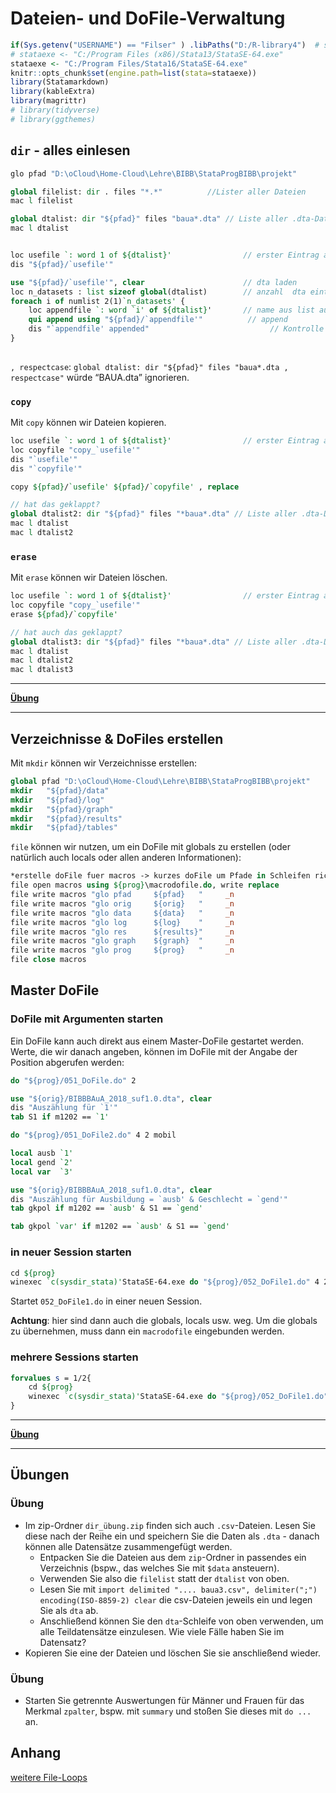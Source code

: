 # Dateien- und DoFile-Verwaltung {#data}

```r
if(Sys.getenv("USERNAME") == "Filser" ) .libPaths("D:/R-library4")  # set library
# stataexe <- "C:/Program Files (x86)/Stata13/StataSE-64.exe"
stataexe <- "C:/Program Files/Stata16/StataSE-64.exe"
knitr::opts_chunk$set(engine.path=list(stata=stataexe))
library(Statamarkdown)
library(kableExtra)
library(magrittr)
# library(tidyverse)
# library(ggthemes)
```


## `dir` - alles einlesen

```stata
glo pfad "D:\oCloud\Home-Cloud\Lehre\BIBB\StataProgBIBB\projekt"

global filelist: dir . files "*.*"			//Lister aller Dateien
mac l filelist

global dtalist: dir "${pfad}" files "baua*.dta" // Liste aller .dta-Dateien
mac l dtalist


loc usefile `: word 1 of ${dtalist}' 				// erster Eintrag aus der Liste
dis "${pfad}/`usefile'"

use "${pfad}/`usefile'", clear 						// dta laden
loc n_datasets : list sizeof global(dtalist)		// anzahl  dta einträge
foreach i of numlist 2(1)`n_datasets' {
	loc appendfile `: word `i' of ${dtalist}'		// name aus list aufrufen
	qui append using "${pfad}/`appendfile'"			 // append
	dis "`appendfile' appended"						      // Kontrolle
}
	
```

`, respectcase`: `global dtalist: dir "${pfad}" files "baua*.dta , respectcase"` würde "BAUA.dta" ignorieren.

### `copy`

Mit `copy` können wir Dateien kopieren.

```stata
loc usefile `: word 1 of ${dtalist}' 				// erster Eintrag aus der Liste
loc copyfile "copy_`usefile'"
dis "`usefile'"
dis "`copyfile'"

copy ${pfad}/`usefile' ${pfad}/`copyfile' , replace

// hat das geklappt?
global dtalist2: dir "${pfad}" files "*baua*.dta" // Liste aller .dta-Dateien
mac l dtalist
mac l dtalist2
```

### `erase` 

Mit `erase` können wir Dateien löschen.

```stata
loc usefile `: word 1 of ${dtalist}' 				// erster Eintrag aus der Liste
loc copyfile "copy_`usefile'"
erase ${pfad}/`copyfile'

// hat auch das geklappt?
global dtalist3: dir "${pfad}" files "*baua*.dta" // Liste aller .dta-Dateien
mac l dtalist
mac l dtalist2
mac l dtalist3
```


***

**[Übung](#dir_readin)**

***

## Verzeichnisse & DoFiles erstellen


Mit `mkdir` können wir Verzeichnisse erstellen:
```stata
global pfad "D:\oCloud\Home-Cloud\Lehre\BIBB\StataProgBIBB\projekt"
mkdir 	"${pfad}/data"
mkdir 	"${pfad}/log"
mkdir 	"${pfad}/graph"
mkdir 	"${pfad}/results"
mkdir 	"${pfad}/tables"
```

`file` können wir nutzen, um ein DoFile mit globals zu erstellen (oder natürlich auch locals oder allen anderen Informationen):
```stata
*erstelle doFile fuer macros -> kurzes doFile um Pfade in Schleifen richtig zu setzen, wird dann in Schleifen immer aufgerufen
file open macros using ${prog}\macrodofile.do, write replace
file write macros "glo pfad 	${pfad}   "		_n
file write macros "glo orig	  	${orig}   "		_n
file write macros "glo data	  	${data}   "		_n
file write macros "glo log		${log}    "		_n
file write macros "glo res		${results}"	    _n
file write macros "glo graph	${graph}  "		_n
file write macros "glo prog	  	${prog}   "		_n
file close macros 
```


## Master DoFile

### DoFile mit Argumenten starten

Ein DoFile kann auch direkt aus einem Master-DoFile gestartet werden. 
Werte, die wir danach angeben, können im DoFile mit der Angabe der Position abgerufen werden:
```stata
do "${prog}/051_DoFile.do" 2
```

```stata
use "${orig}/BIBBBAuA_2018_suf1.0.dta", clear
dis "Auszählung für `1'"
tab S1 if m1202 == `1'
```


```stata
do "${prog}/051_DoFile2.do"	4 2 mobil
```

```stata
local ausb `1'
local gend `2'
local var  `3'

use "${orig}/BIBBBAuA_2018_suf1.0.dta", clear
dis "Auszählung für Ausbildung = `ausb' & Geschlecht = `gend'"
tab gkpol if m1202 == `ausb' & S1 == `gend'

tab gkpol `var' if m1202 == `ausb' & S1 == `gend'
```




### in neuer Session starten

```stata
cd ${prog}
winexec `c(sysdir_stata)'StataSE-64.exe do "${prog}/052_DoFile1.do"	4 2 mobil
```

Startet `052_DoFile1.do` in einer neuen Session. 

**Achtung**: hier sind dann auch die globals, locals usw. weg. Um die globals zu übernehmen, muss dann ein `macrodofile` eingebunden werden.

### mehrere Sessions starten

```stata
forvalues s = 1/2{
	cd ${prog}
	winexec `c(sysdir_stata)'StataSE-64.exe do "${prog}/052_DoFile1.do"	4 `s' mobil
}
```

***

**[Übung](#masterdofile)**

***



## Übungen

### Übung {#dir_readin}

+ Im zip-Ordner `dir_übung.zip` finden sich auch `.csv`-Dateien. Lesen Sie diese nach der Reihe ein und speichern Sie die Daten als `.dta` - danach können alle Datensätze zusammengefügt werden.
  + Entpacken Sie die Dateien aus dem `zip`-Ordner in passendes ein Verzeichnis (bspw., das welches Sie mit `$data` ansteuern).
  + Verwenden Sie also die `filelist` statt der `dtalist` von oben.
  + Lesen Sie mit `import delimited ".... baua3.csv", delimiter(";") encoding(ISO-8859-2) clear` die csv-Dateien jeweils ein und legen Sie als `dta` ab.
  + Anschließend können Sie den `dta`-Schleife von oben verwenden, um alle Teildatensätze einzulesen. Wie viele Fälle haben Sie im Datensatz?

+ Kopieren Sie eine der Dateien und löschen Sie sie anschließend wieder.


### Übung {#masterdofile}

+ Starten Sie getrennte Auswertungen für Männer und Frauen für das Merkmal `zpalter`, bspw. mit `summary` und stoßen Sie dieses mit `do ... ` an.

## Anhang

[weitere File-Loops](https://sites.google.com/site/jenniferlvwinter/stata-code)

